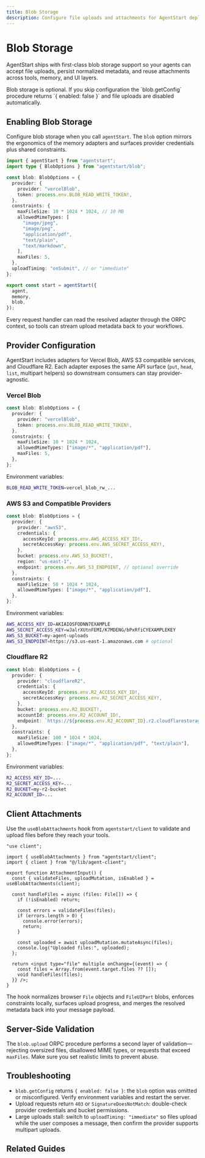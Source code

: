 ```yaml
---
title: Blob Storage
description: Configure file uploads and attachments for AgentStart deployments
---
```


# Blob Storage

AgentStart ships with first-class blob storage support so your agents can accept file uploads, persist normalized metadata, and reuse attachments across tools, memory, and UI layers.

<Callout>
  Blob storage is optional. If you skip configuration the `blob.getConfig` procedure returns `{ enabled: false }` and file uploads are disabled automatically.
</Callout>

## Enabling Blob Storage

Configure blob storage when you call `agentStart`. The `blob` option mirrors the ergonomics of the memory adapters and surfaces provider credentials plus shared constraints.

```ts title="lib/agent.ts"
import { agentStart } from "agentstart";
import type { BlobOptions } from "agentstart/blob";

const blob: BlobOptions = {
  provider: {
    provider: "vercelBlob",
    token: process.env.BLOB_READ_WRITE_TOKEN!,
  },
  constraints: {
    maxFileSize: 10 * 1024 * 1024, // 10 MB
    allowedMimeTypes: [
      "image/jpeg",
      "image/png",
      "application/pdf",
      "text/plain",
      "text/markdown",
    ],
    maxFiles: 5,
  },
  uploadTiming: "onSubmit", // or "immediate"
};

export const start = agentStart({
  agent,
  memory,
  blob,
});
```

Every request handler can read the resolved adapter through the ORPC context, so tools can stream upload metadata back to your workflows.

## Provider Configuration

AgentStart includes adapters for Vercel Blob, AWS S3 compatible services, and Cloudflare R2. Each adapter exposes the same API surface (`put`, `head`, `list`, multipart helpers) so downstream consumers can stay provider-agnostic.

### Vercel Blob

```ts title="lib/agent.ts"
const blob: BlobOptions = {
  provider: {
    provider: "vercelBlob",
    token: process.env.BLOB_READ_WRITE_TOKEN!,
  },
  constraints: {
    maxFileSize: 10 * 1024 * 1024,
    allowedMimeTypes: ["image/*", "application/pdf"],
    maxFiles: 5,
  },
};
```

Environment variables:

```bash title=".env"
BLOB_READ_WRITE_TOKEN=vercel_blob_rw_...
```

### AWS S3 and Compatible Providers

```ts title="lib/agent.ts"
const blob: BlobOptions = {
  provider: {
    provider: "awsS3",
    credentials: {
      accessKeyId: process.env.AWS_ACCESS_KEY_ID!,
      secretAccessKey: process.env.AWS_SECRET_ACCESS_KEY!,
    },
    bucket: process.env.AWS_S3_BUCKET!,
    region: "us-east-1",
    endpoint: process.env.AWS_S3_ENDPOINT, // optional override
  },
  constraints: {
    maxFileSize: 50 * 1024 * 1024,
    allowedMimeTypes: ["image/*", "application/pdf"],
  },
};
```

Environment variables:

```bash title=".env"
AWS_ACCESS_KEY_ID=AKIAIOSFODNN7EXAMPLE
AWS_SECRET_ACCESS_KEY=wJalrXUtnFEMI/K7MDENG/bPxRfiCYEXAMPLEKEY
AWS_S3_BUCKET=my-agent-uploads
AWS_S3_ENDPOINT=https://s3.us-east-1.amazonaws.com # optional
```

### Cloudflare R2

```ts title="lib/agent.ts"
const blob: BlobOptions = {
  provider: {
    provider: "cloudflareR2",
    credentials: {
      accessKeyId: process.env.R2_ACCESS_KEY_ID!,
      secretAccessKey: process.env.R2_SECRET_ACCESS_KEY!,
    },
    bucket: process.env.R2_BUCKET!,
    accountId: process.env.R2_ACCOUNT_ID!,
    endpoint: `https://${process.env.R2_ACCOUNT_ID}.r2.cloudflarestorage.com`,
  },
  constraints: {
    maxFileSize: 100 * 1024 * 1024,
    allowedMimeTypes: ["image/*", "application/pdf", "text/plain"],
  },
};
```

Environment variables:

```bash title=".env"
R2_ACCESS_KEY_ID=...
R2_SECRET_ACCESS_KEY=...
R2_BUCKET=my-r2-bucket
R2_ACCOUNT_ID=...
```

## Client Attachments

Use the `useBlobAttachments` hook from `agentstart/client` to validate and upload files before they reach your tools.

```tsx title="components/attachment-input.tsx"
"use client";

import { useBlobAttachments } from "agentstart/client";
import { client } from "@/lib/agent-client";

export function AttachmentInput() {
  const { validateFiles, uploadMutation, isEnabled } = useBlobAttachments(client);

  const handleFiles = async (files: File[]) => {
    if (!isEnabled) return;

    const errors = validateFiles(files);
    if (errors.length > 0) {
      console.error(errors);
      return;
    }

    const uploaded = await uploadMutation.mutateAsync(files);
    console.log("Uploaded files:", uploaded);
  };

  return <input type="file" multiple onChange={(event) => {
    const files = Array.from(event.target.files ?? []);
    void handleFiles(files);
  }} />;
}
```

The hook normalizes browser `File` objects and `FileUIPart` blobs, enforces constraints locally, surfaces upload progress, and merges the resolved metadata back into your message payload.

## Server-Side Validation

The `blob.upload` ORPC procedure performs a second layer of validation—rejecting oversized files, disallowed MIME types, or requests that exceed `maxFiles`. Make sure you set realistic limits to prevent abuse.

## Troubleshooting

- `blob.getConfig` returns `{ enabled: false }`: the `blob` option was omitted or misconfigured. Verify environment variables and restart the server.
- Upload requests return `403` or `SignatureDoesNotMatch`: double-check provider credentials and bucket permissions.
- Large uploads stall: switch to `uploadTiming: "immediate"` so files upload while the user composes a message, then confirm the provider supports multipart uploads.

## Related Guides

<Cards>
  <Card title="Prompt Input Component" href="/docs/components/prompt-input" />
  <Card title="Next.js Integration" href="/docs/integrations/next" />
  <Card title="Database Concepts" href="/docs/concepts/database" />
</Cards>
